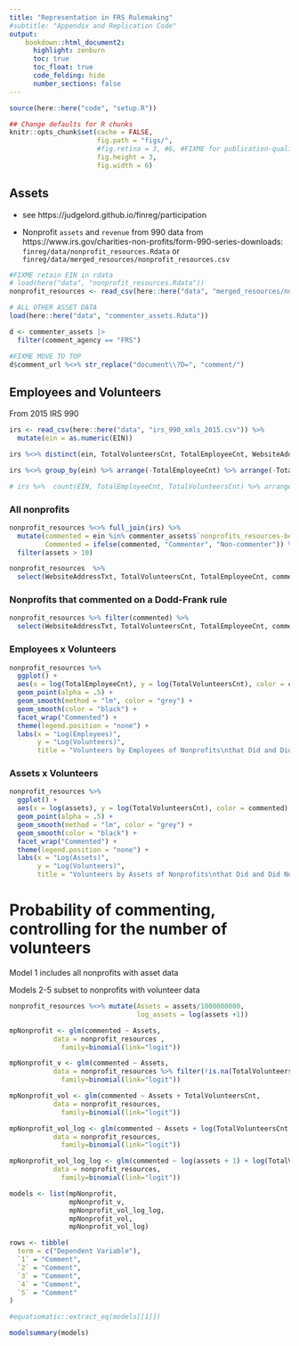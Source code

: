```yaml
---
title: "Representation in FRS Rulemaking"
#subtitle: "Appendix and Replication Code"
output:
    bookdown::html_document2:
      highlight: zenburn
      toc: true
      toc_float: true
      code_folding: hide
      number_sections: false
---
```


```r
source(here::here("code", "setup.R"))

## Change defaults for R chunks
knitr::opts_chunk$set(cache = FALSE,
                      fig.path = "figs/",
                      #fig.retina = 3, #6, #FIXME for publication-quality images 
                      fig.height = 3,
                      fig.width = 6)
```


## Assets 

- see https://judgelord.github.io/finreg/participation

- Nonprofit `assets` and `revenue` from 990 data from https://www.irs.gov/charities-non-profits/form-990-series-downloads: `finreg/data/nonprofit_resources.Rdata` or `finreg/data/merged_resources/nonprofit_resources.csv`

```r
#FIXME retain EIN in rdata 
# load(here("data", "nonprofit_resources.Rdata"))
nonprofit_resources <- read_csv(here::here("data", "merged_resources/nonprofits_resources.csv")) 

# ALL OTHER ASSET DATA 
load(here::here("data", "commenter_assets.Rdata"))

d <- commenter_assets |>
  filter(comment_agency == "FRS") 

#FIXME MOVE TO TOP 
d$comment_url %<>% str_replace("document\\?D=", "comment/")
```


## Employees and Volunteers 

From 2015 IRS 990 

```r
irs <- read_csv(here::here("data", "irs_990_xmls_2015.csv")) %>% 
  mutate(ein = as.numeric(EIN))

irs %<>% distinct(ein, TotalVolunteersCnt, TotalEmployeeCnt, WebsiteAddressTxt) 

irs %<>% group_by(ein) %>% arrange(-TotalEmployeeCnt) %>% arrange(-TotalVolunteersCnt) %>% slice_head(n = 1) %>% ungroup() 

# irs %>%  count(EIN, TotalEmployeeCnt, TotalVolunteersCnt) %>% arrange(-n)

```

### All nonprofits
```r
nonprofit_resources %<>% full_join(irs) %>% 
  mutate(commented = ein %in% commenter_assets$`nonprofits_resources-bestMatch:ein`,
         Commented = ifelse(commented, "Commenter", "Non-commenter")) %>% 
  filter(assets > 10)

nonprofit_resources  %>% 
  select(WebsiteAddressTxt, TotalVolunteersCnt, TotalEmployeeCnt, commented) %>%  arrange(-TotalVolunteersCnt) %>% kablebox()
```


### Nonprofits that commented on a Dodd-Frank rule
```r
nonprofit_resources %>% filter(commented) %>% 
  select(WebsiteAddressTxt, TotalVolunteersCnt, TotalEmployeeCnt, commented) %>%  arrange(-TotalVolunteersCnt) %>% kablebox()
```


### Employees x Volunteers 
```r
nonprofit_resources %>% 
  ggplot() + 
  aes(x = log(TotalEmployeeCnt), y = log(TotalVolunteersCnt), color = commented) + 
  geom_point(alpha = .5) + 
  geom_smooth(method = "lm", color = "grey") + 
  geom_smooth(color = "black") + 
  facet_wrap("Commented") +
  theme(legend.position = "none") +
  labs(x = "Log(Employees)",
       y = "Log(Volunteers)",
       title = "Volunteers by Employees of Nonprofits\nthat Did and Did Not Comment on a FRS Rule")
```


### Assets x Volunteers 
```r
nonprofit_resources %>% 
  ggplot() + 
  aes(x = log(assets), y = log(TotalVolunteersCnt), color = commented) + 
  geom_point(alpha = .5) + 
  geom_smooth(method = "lm", color = "grey") + 
  geom_smooth(color = "black") + 
  facet_wrap("Commented") +
  theme(legend.position = "none") +
  labs(x = "Log(Assets)",
       y = "Log(Volunteers)",
       title = "Volunteers by Assets of Nonprofits\nthat Did and Did Not Comment on a FRS Rule")
```


# Probability of commenting, controlling for the number of volunteers

Model 1 includes all nonprofits with asset data 

Models 2-5 subset to nonprofits with volunteer data

```r
nonprofit_resources %<>% mutate(Assets = assets/1000000000,
                                log_assets = log(assets +1))

mpNonprofit <- glm(commented ~ Assets,
           data = nonprofit_resources , 
             family=binomial(link="logit"))

mpNonprofit_v <- glm(commented ~ Assets,
           data = nonprofit_resources %>% filter(!is.na(TotalVolunteersCnt)), 
             family=binomial(link="logit"))

mpNonprofit_vol <- glm(commented ~ Assets + TotalVolunteersCnt,
           data = nonprofit_resources, 
             family=binomial(link="logit"))

mpNonprofit_vol_log <- glm(commented ~ Assets + log(TotalVolunteersCnt + 1),
           data = nonprofit_resources, 
             family=binomial(link="logit"))

mpNonprofit_vol_log_log <- glm(commented ~ log(assets + 1) + log(TotalVolunteersCnt + 1),
           data = nonprofit_resources, 
             family=binomial(link="logit"))

models <- list(mpNonprofit, 
               mpNonprofit_v,
               mpNonprofit_vol_log_log,
               mpNonprofit_vol,
               mpNonprofit_vol_log)

rows <- tibble(
  term = c("Dependent Variable"),
  `1` = "Comment",
  `2` = "Comment",  
  `3` = "Comment",  
  `4` = "Comment",  
  `5` = "Comment"
)

#equatiomatic::extract_eq(models[[1]]) 

modelsummary(models)
```
